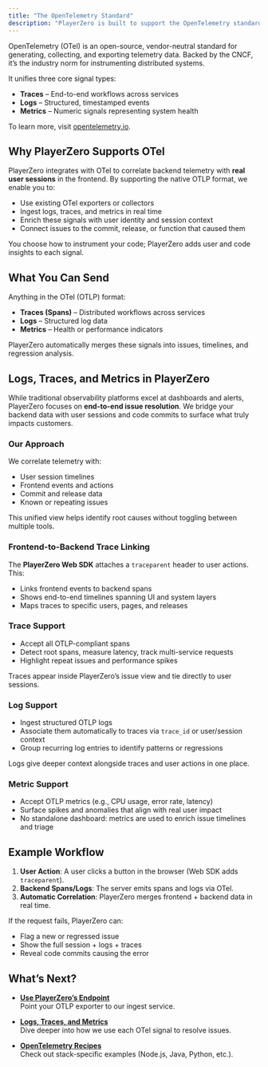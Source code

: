 ```yaml
---
title: "The OpenTelemetry Standard"
description: "PlayerZero is built to support the OpenTelemetry standard for logs, traces, and metrics."
---
```


OpenTelemetry (OTel) is an open-source, vendor-neutral standard for generating, collecting, and exporting telemetry data. Backed by the CNCF, it’s the industry norm for instrumenting distributed systems.

It unifies three core signal types:

- **Traces** – End-to-end workflows across services
- **Logs** – Structured, timestamped events
- **Metrics** – Numeric signals representing system health

To learn more, visit [opentelemetry.io](https://opentelemetry.io/).

## Why PlayerZero Supports OTel

PlayerZero integrates with OTel to correlate backend telemetry with **real user sessions** in the frontend. By supporting the native OTLP format, we enable you to:

- Use existing OTel exporters or collectors
- Ingest logs, traces, and metrics in real time
- Enrich these signals with user identity and session context
- Connect issues to the commit, release, or function that caused them

You choose how to instrument your code; PlayerZero adds user and code insights to each signal.

## What You Can Send

Anything in the OTel (OTLP) format:

- **Traces (Spans)** – Distributed workflows across services
- **Logs** – Structured log data
- **Metrics** – Health or performance indicators

PlayerZero automatically merges these signals into issues, timelines, and regression analysis.

## Logs, Traces, and Metrics in PlayerZero

While traditional observability platforms excel at dashboards and alerts, PlayerZero focuses on **end-to-end issue resolution**. We bridge your backend data with user sessions and code commits to surface what truly impacts customers.

### Our Approach
We correlate telemetry with:
- User session timelines  
- Frontend events and actions  
- Commit and release data  
- Known or repeating issues  

This unified view helps identify root causes without toggling between multiple tools.

### Frontend-to-Backend Trace Linking
The **PlayerZero Web SDK** attaches a `traceparent` header to user actions. This:
- Links frontend events to backend spans  
- Shows end-to-end timelines spanning UI and system layers  
- Maps traces to specific users, pages, and releases  

### Trace Support
- Accept all OTLP-compliant spans  
- Detect root spans, measure latency, track multi-service requests  
- Highlight repeat issues and performance spikes  

Traces appear inside PlayerZero’s issue view and tie directly to user sessions.

### Log Support
- Ingest structured OTLP logs  
- Associate them automatically to traces via `trace_id` or user/session context  
- Group recurring log entries to identify patterns or regressions  

Logs give deeper context alongside traces and user actions in one place.

### Metric Support
- Accept OTLP metrics (e.g., CPU usage, error rate, latency)  
- Surface spikes and anomalies that align with real user impact  
- No standalone dashboard: metrics are used to enrich issue timelines and triage  

## Example Workflow

1. **User Action**: A user clicks a button in the browser (Web SDK adds `traceparent`).  
2. **Backend Spans/Logs**: The server emits spans and logs via OTel.  
3. **Automatic Correlation**: PlayerZero merges frontend + backend data in real time.  

If the request fails, PlayerZero can:
- Flag a new or regressed issue  
- Show the full session + logs + traces  
- Reveal code commits causing the error  

## What’s Next?

- **[Use PlayerZero’s Endpoint](/docs/integrations/opentelemetry/playerzero-endpoint)**  
  Point your OTLP exporter to our ingest service.

- **[Logs, Traces, and Metrics](/docs/integrations/opentelemetry/logs-traces-metrics)**  
  Dive deeper into how we use each OTel signal to resolve issues.

- **[OpenTelemetry Recipes](/docs/integrations/opentelemetry/recipes)**  
  Check out stack-specific examples (Node.js, Java, Python, etc.).

